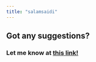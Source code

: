```yaml
---
title: "salamsaidi"
---
```


<Nav act={3} />

# Got any suggestions?
### Let me know at [this link!](https://github.com/Ryyn-Sd/rayyansaidi.com/issues/new/choose)